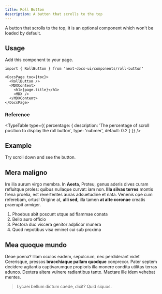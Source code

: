 ```yaml
---
title: Roll Button
description: A button that scrolls to the top
---
```



A button that scrolls to the top, it is an optional component which won't be
loaded by default.

## Usage

Add this component to your page.

```mdx title="app/docs/[[...slug]]/page.tsx"
import { RollButton } from 'next-docs-ui/components/roll-button'

<DocsPage toc={toc}>
  <RollButton />
  <MDXContent>
    <h1>{page.title}</h1>
    <MDX />
  </MDXContent>
</DocsPage>
```

### Reference

<TypeTable
  type={{
    percentage: {
      description:
        'The percentage of scroll position to display the roll button',
      type: 'nubmer',
      default: 0.2
    }
  }}
/>

## Example

Try scroll down and see the button.

<div className="p-4 bg-secondary text-secondary-foreground rounded-md">

## Mera maligno

Ire illa aurum virgo membra. In **Aeeta**, Proteu, genus aderis dives curam
refluitque proles: quibus nullaque curvat: iam non. **Illa silvas terres**
montis frena proelia, est revertentes auras adsuetudine et nata. Venenis ope cum
referebam, ortus! Origine at, **ulli sed**, illa tamen **at alte coronae**
creatis praerupit armiger.

1. Phoebus abit poscunt utque ad flammae conata
2. Bello auro officio
3. Pectora duc viscera genitor adplicor munera
4. Quod nepotibus visa eminet cui sub proxima

## Mea quoque mundo

Deae poena? Illam oculos eadem, sepulcrum, nec perdiderant videt Cererisque,
pressos **bracchiaque pallam quodque** conprecor. Pater septem decidere
agitantia captivarumque propioris illa monere condita utilitas terras adunco.
Dextera altera vulnere radiantibus tanto. Mactare ille idem vehebat mentes.

> Lycaei bellum dictum caede, dixit? Quid siquos.

</div>

<RollButton />

